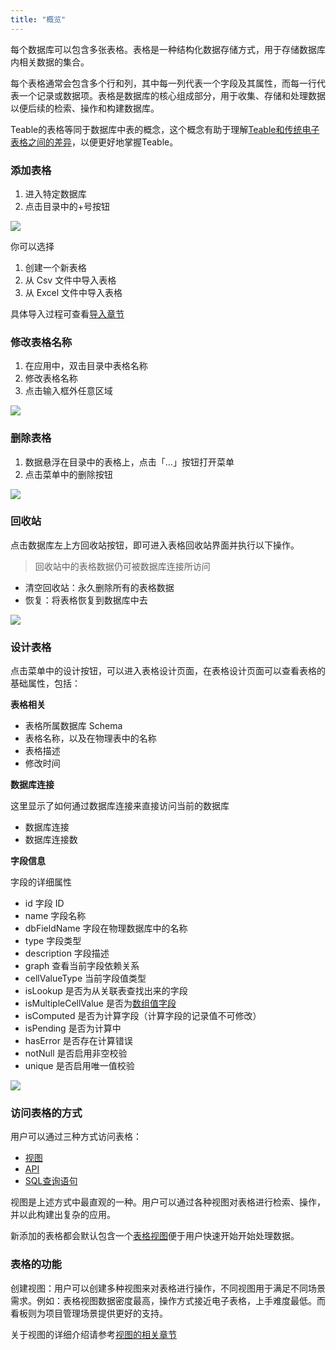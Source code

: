 ```yaml
---
title: "概览"
---
```




每个数据库可以包含多张表格。表格是一种结构化数据存储方式，用于存储数据库内相关数据的集合。

每个表格通常会包含多个行和列，其中每一列代表一个字段及其属性，而每一行代表一个记录或数据项。表格是数据库的核心组成部分，用于收集、存储和处理数据以便后续的检索、操作和构建数据库。

Teable的表格等同于数据库中表的概念，这个概念有助于理解[Teable和传统电子表格之间的差异](/heng-xiang-dui-bi/teable-shu-ju-biao-he-dian-zi-biao-ge-de-cha-yi)，以便更好地掌握Teable。

### 添加表格

1. 进入特定数据库
2. 点击目录中的+号按钮

![](/images/ji-ben-gong-neng/8ae8eb8b819f57cc.png)

你可以选择

1. 创建一个新表格
2. 从 Csv 文件中导入表格
3. 从 Excel 文件中导入表格

具体导入过程可查看[导入章节](/ji-ben-gong-neng/shu-ju-biao/dao-ru)

### 修改表格名称

1. 在应用中，双击目录中表格名称
2. 修改表格名称
3. 点击输入框外任意区域

![](/images/ji-ben-gong-neng/678c305b16e3f816.png)

### 删除表格

1. 数据悬浮在目录中的表格上，点击「…」按钮打开菜单
2. 点击菜单中的删除按钮

![](/images/ji-ben-gong-neng/1d314b6aef13dc24.png)

### 回收站

点击数据库左上方回收站按钮，即可进入表格回收站界面并执行以下操作。

> 回收站中的表格数据仍可被数据库连接所访问

* 清空回收站：永久删除所有的表格数据
* 恢复：将表格恢复到数据库中去

![](/images/ji-ben-gong-neng/d95c9e75be841b6e.png)

### 设计表格

点击菜单中的设计按钮，可以进入表格设计页面，在表格设计页面可以查看表格的基础属性，包括：

**表格相关**

* 表格所属数据库 Schema
* 表格名称，以及在物理表中的名称
* 表格描述
* 修改时间

**数据库连接**

这里显示了如何通过数据库连接来直接访问当前的数据库

* 数据库连接
* 数据库连接数

**字段信息**

字段的详细属性

* id 字段 ID
* name 字段名称
* dbFieldName 字段在物理数据库中的名称
* type 字段类型
* description 字段描述
* graph 查看当前字段依赖关系
* cellValueType 当前字段值类型
* isLookup 是否为从关联表查找出来的字段
* isMultipleCellValue 是否为[数组值字段](/ji-ben-gong-neng/zi-duan/tong-yong/dan-zhi-yu-duo-zhi)
* isComputed 是否为计算字段（计算字段的记录值不可修改）
* isPending 是否为计算中
* hasError 是否存在计算错误
* notNull 是否启用非空校验
* unique 是否启用唯一值校验

![](/images/ji-ben-gong-neng/7120f4c7aa1ad8e2.png)

### 访问表格的方式

用户可以通过三种方式访问表格：

* [视图](/ji-ben-gong-neng/shi-tu)
* [API](/kai-fa-zhe/api)
* [SQL查询语句](/kai-fa-zhe/shu-ju-ku-lian-jie)

视图是上述方式中最直观的一种。用户可以通过各种视图对表格进行检索、操作，并以此构建出复杂的应用。

新添加的表格都会默认包含一个[表格视图](/ji-ben-gong-neng/shi-tu/biao-ge-shi-tu)便于用户快速开始开始处理数据。

### 表格的功能

创建视图：用户可以创建多种视图来对表格进行操作，不同视图用于满足不同场景需求。例如：表格视图数据密度最高，操作方式接近电子表格，上手难度最低。而看板则为项目管理场景提供更好的支持。

关于视图的详细介绍请参考[视图的相关章节](/ji-ben-gong-neng/shi-tu)

